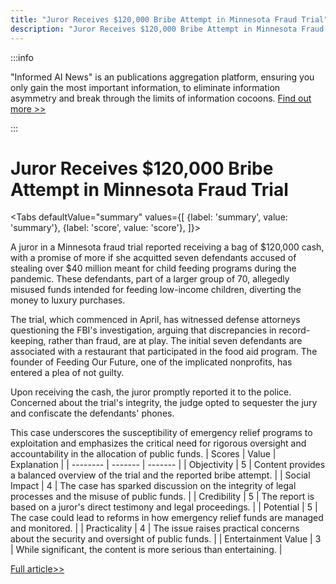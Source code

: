 ```yaml
---
title: "Juror Receives $120,000 Bribe Attempt in Minnesota Fraud Trial"
description: "Juror Receives $120,000 Bribe Attempt in Minnesota Fraud Trial"
---
```



:::info

"Informed AI News" is an publications aggregation platform, ensuring you only gain the most important information, to eliminate information asymmetry and break through the limits of information cocoons.  [Find out more >>](/)

:::

# Juror Receives $120,000 Bribe Attempt in Minnesota Fraud Trial


<Tabs
	defaultValue="summary"
	values={[
	{label: 'summary', value: 'summary'},
	{label: 'score', value: 'score'},
]}>
<TabItem value="summary">


A juror in a Minnesota fraud trial reported receiving a bag of $120,000 cash, with a promise of more if she acquitted seven defendants accused of stealing over $40 million meant for child feeding programs during the pandemic. These defendants, part of a larger group of 70, allegedly misused funds intended for feeding low-income children, diverting the money to luxury purchases.

The trial, which commenced in April, has witnessed defense attorneys questioning the FBI's investigation, arguing that discrepancies in record-keeping, rather than fraud, are at play. The initial seven defendants are associated with a restaurant that participated in the food aid program. The founder of Feeding Our Future, one of the implicated nonprofits, has entered a plea of not guilty.

Upon receiving the cash, the juror promptly reported it to the police. Concerned about the trial's integrity, the judge opted to sequester the jury and confiscate the defendants' phones.

This case underscores the susceptibility of emergency relief programs to exploitation and emphasizes the critical need for rigorous oversight and accountability in the allocation of public funds.
</TabItem>
<TabItem value="score">
	| Scores     | Value   | Explanation |
	| -------- | ------- | ------- |
	| Objectivity  | 5    | Content provides a balanced overview of the trial and the reported bribe attempt.    |
	| Social Impact | 4     | The case has sparked discussion on the integrity of legal processes and the misuse of public funds.    |
	| Credibility    | 5    | The report is based on a juror's direct testimony and legal proceedings.    |
	| Potential    | 5    | The case could lead to reforms in how emergency relief funds are managed and monitored.    |
	| Practicality    | 4    | The issue raises practical concerns about the security and oversight of public funds.    |
	| Entertainment Value    | 3    | While significant, the content is more serious than entertaining.    |
</TabItem>
</Tabs>

[Full article>>](https://www.cnbc.com/2024/06/04/fraud-trial-juror-reports-getting-bag-of-120000-and-promise-of-more-if-shell-acquit.html)
